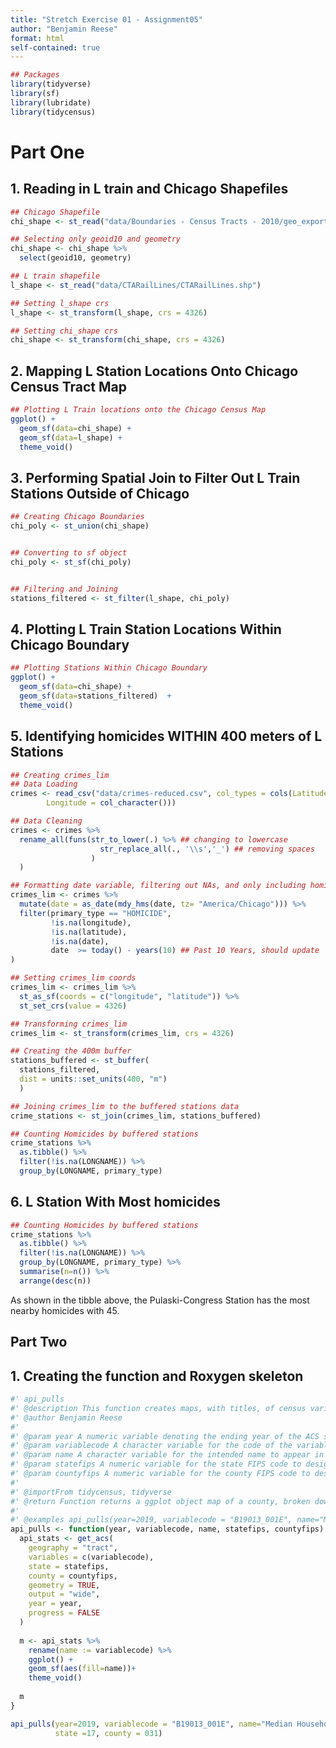 ```yaml
---
title: "Stretch Exercise 01 - Assignment05"
author: "Benjamin Reese"
format: html
self-contained: true
---
```



```r
## Packages
library(tidyverse)
library(sf)
library(lubridate)
library(tidycensus)
```

# Part One

## 1. Reading in L train and Chicago Shapefiles

```r
## Chicago Shapefile
chi_shape <- st_read("data/Boundaries - Census Tracts - 2010/geo_export_098913a2-eb78-48e6-944e-bdaaf19b94f6.shp")

## Selecting only geoid10 and geometry
chi_shape <- chi_shape %>%
  select(geoid10, geometry)

## L train shapefile
l_shape <- st_read("data/CTARailLines/CTARailLines.shp")

## Setting l_shape crs
l_shape <- st_transform(l_shape, crs = 4326)  

## Setting chi_shape crs
chi_shape <- st_transform(chi_shape, crs = 4326)
```

## 2. Mapping L Station Locations Onto Chicago Census Tract Map

```r
## Plotting L Train locations onto the Chicago Census Map
ggplot() +
  geom_sf(data=chi_shape) + 
  geom_sf(data=l_shape) +
  theme_void()

```

## 3. Performing Spatial Join to Filter Out L Train Stations Outside of Chicago

```r
## Creating Chicago Boundaries
chi_poly <- st_union(chi_shape)


## Converting to sf object
chi_poly <- st_sf(chi_poly)


## Filtering and Joining
stations_filtered <- st_filter(l_shape, chi_poly)

```

## 4. Plotting L Train Station Locations Within Chicago Boundary

```r
## Plotting Stations Within Chicago Boundary
ggplot() +
  geom_sf(data=chi_shape) +
  geom_sf(data=stations_filtered)  +
  theme_void()
```

## 5. Identifying homicides WITHIN 400 meters of L Stations

```r

## Creating crimes_lim
## Data Loading
crimes <- read_csv("data/crimes-reduced.csv", col_types = cols(Latitude = col_character(), 
        Longitude = col_character()))

## Data Cleaning
crimes <- crimes %>%
  rename_all(funs(str_to_lower(.) %>% ## changing to lowercase
                    str_replace_all(., '\\s','_') ## removing spaces
                  )
  )

## Formatting date variable, filtering out NAs, and only including homicides
crimes_lim <- crimes %>%
  mutate(date = as_date(mdy_hms(date, tz= "America/Chicago"))) %>%
  filter(primary_type == "HOMICIDE", 
         !is.na(longitude), 
         !is.na(latitude),
         !is.na(date),
         date  >= today() - years(10) ## Past 10 Years, should update
)

## Setting crimes_lim coords
crimes_lim <- crimes_lim %>%
  st_as_sf(coords = c("longitude", "latitude")) %>%
  st_set_crs(value = 4326)

## Transforming crimes_lim
crimes_lim <- st_transform(crimes_lim, crs = 4326) 

## Creating the 400m buffer 
stations_buffered <- st_buffer(
  stations_filtered,
  dist = units::set_units(400, "m")
  )

## Joining crimes_lim to the buffered stations data
crime_stations <- st_join(crimes_lim, stations_buffered)

## Counting Homicides by buffered stations
crime_stations %>%
  as.tibble() %>%
  filter(!is.na(LONGNAME)) %>%
  group_by(LONGNAME, primary_type)
```

## 6. L Station With Most homicides

```r
## Counting Homicides by buffered stations
crime_stations %>%
  as.tibble() %>%
  filter(!is.na(LONGNAME)) %>%
  group_by(LONGNAME, primary_type) %>%
  summarise(n=n()) %>%
  arrange(desc(n))
```

As shown in the tibble above, the Pulaski-Congress Station has the most nearby homicides with 45.

## Part Two

## 1. Creating the function and Roxygen skeleton

```r
#' api_pulls
#' @description This function creates maps, with titles, of census variables for US counties. Input the year, name, census variable code, name you want to appear as the title and the state and county fips codes and the function returns a map. Only variables and results from the ACS.
#' @author Benjamin Reese
#' 
#' @param year A numeric variable denoting the ending year of the ACS survey to be mapped. This argument is required.
#' @param variablecode A character variable for the code of the variable to be mapped. This argument is required.
#' @param name A character variable for the intended name to appear in title and legend. This argument is required.
#' @param statefips A numeric variable for the state FIPS code to designate state. This argument is required.
#' @param countyfips A numeric variable for the county FIPS code to designate county. This argument is required.
#'
#' @importFrom tidycensus, tidyverse
#' @return Function returns a ggplot object map of a county, broken down by census tract, of the desired census variable with a legend and title using human inputed name.
#'
#' @examples api_pulls(year=2019, variablecode = "B19013_001E", name="Median Household Income", state =17, county = 031) api_pulls(year=2015, variablecode = "B19013_001E", name="Median Household Income", state =11, county = 01)
api_pulls <- function(year, variablecode, name, statefips, countyfips) {
  api_stats <- get_acs(
    geography = "tract",
    variables = c(variablecode),
    state = statefips,
    county = countyfips,
    geometry = TRUE,
    output = "wide",
    year = year,
    progress = FALSE
  )
  
  m <- api_stats %>%
    rename(name := variablecode) %>%
    ggplot() +
    geom_sf(aes(fill=name))+
    theme_void()
  
  m
}

api_pulls(year=2019, variablecode = "B19013_001E", name="Median Household Income", 
          state =17, county = 031)
```

